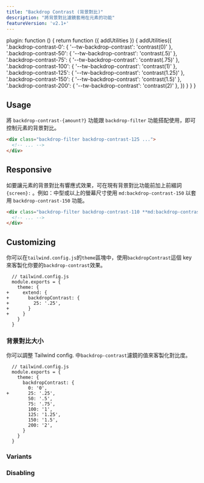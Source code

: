 ```yaml
---
title: "Backdrop Contrast (背景對比)"
description: "將背景對比濾鏡套用在元素的功能"
featureVersion: 'v2.1+'
---
```



  plugin: function () {
    return function ({ addUtilities }) {
      addUtilities({
        '.backdrop-contrast-0': { '--tw-backdrop-contrast': 'contrast(0)' },
        '.backdrop-contrast-50': { '--tw-backdrop-contrast': 'contrast(.5)' },
        '.backdrop-contrast-75': { '--tw-backdrop-contrast': 'contrast(.75)' },
        '.backdrop-contrast-100': { '--tw-backdrop-contrast': 'contrast(1)' },
        '.backdrop-contrast-125': { '--tw-backdrop-contrast': 'contrast(1.25)' },
        '.backdrop-contrast-150': { '--tw-backdrop-contrast': 'contrast(1.5)' },
        '.backdrop-contrast-200': { '--tw-backdrop-contrast': 'contrast(2)' },
      })
    }
  }
}

## Usage
<!-- Use the backdrop-contrast-{amount?} utilities alongside the backdrop-filter utility to control an element's backdrop contrast. -->
將 `backdrop-contrast-{amount?}` 功能跟 `backdrop-filter` 功能搭配使用，即可控制元素的背景對比。

```html
<div class="backdrop-filter backdrop-contrast-125 ...">
  <!-- ... -->
</div>
```

## Responsive
<!-- To control an element's backdrop contrast at a specific breakpoint, add a {screen}: prefix to any existing backdrop contrast utility. For example, use md:backdrop-contrast-150 to apply the backdrop-contrast-150 utility at only medium screen sizes and above. -->
如要讓元素的背景對比有響應式效果，可在現有背景對比功能前加上前綴詞 `{screen}:` 。例如：中型或以上的螢幕尺寸使用 `md:backdrop-contrast-150` 以套用 `backdrop-contrast-150` 功能。

```html
<div class="backdrop-filter backdrop-contrast-110 **md:backdrop-contrast-150** ...">
  <!-- ... -->
</div>
```

<Responsive />

## Customizing

<!-- You can customize which `backdrop-contrast` utilities are generated using the `backdropContrast` key in the `theme` section of your `tailwind.config.js` file. -->
你可以在`tailwind.config.js`的`theme`區塊中，使用`backdropContrast`這個 key 來客製化你要的`backdrop-contrast`效果。

```diff-js
  // tailwind.config.js
  module.exports = {
    theme: {
+     extend: {
+       backdropContrast: {
+         25: '.25',
+       }
+     }
    }
  }
```

<Customizing />

<!-- ### Backdrop Contrast Scale -->
### 背景對比大小

<!-- You can customize the values for the `backdrop-contrast` filter in your Tailwind config. -->
你可以調整 Tailwind config. 中`backdrop-contrast`濾鏡的值來客製化對比度。

```diff-js
  // tailwind.config.js
  module.exports = {
    theme: {
      backdropContrast: {
        0: '0',
+       25: '.25',
        50: '.5',
        75: '.75',
        100: '1',
        125: '1.25',
        150: '1.5',
        200: '2',
      }
    }
  }
```

### Variants

<Variants plugin="backdropContrast" name="backdrop contrast" />

### Disabling

<Disabling plugin="backdropContrast" name="backdrop contrast" />
